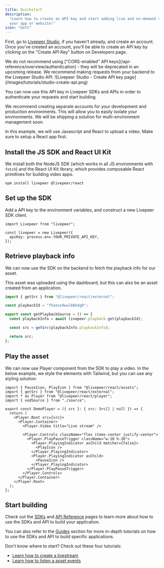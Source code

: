 ```yaml
---
title: Quickstart
description:
  "Learn how to create an API key and start adding live and on-demand video to
  your app or website!"
icon: "bolt"
---
```


First, go to [Livepeer Studio](https://livepeer.studio), if you haven't already,
and create an account. Once you've created an account, you'll be able to create
an API key by clicking on the "Create API Key" button on Developers page.

<Warning>
  We do not recommend using ["CORS-enabled" API
  keys](/api-reference/overview/authentication) - they will be deprecated in an
  upcoming release. We recommend making requests from your backend to the
  Livepeer Studio API.
</Warning>

<Frame>
  ![Livepeer Studio - Create API key
  page](/images/tutorials/studio-create-api.png)
</Frame>

You can now use this API key in Livepeer SDKs and APIs in order to authenticate
your requests and start building.

<Info>
  We recommend creating separate accounts for your development and production
  environments. This will allow you to easily isolate your environments. We will
  be shipping a solution for multi-environment management soon.
</Info>

In this example, we will use Javascript and React to upload a video. Make sure
to setup a React app first.

## Install the JS SDK and React UI Kit

We install both the NodeJS SDK (which works in all JS environments with `fetch`)
and the React UI Kit library, which provides composable React primitives for
building video apps.

```
npm install livepeer @livepeer/react
```

## Set up the SDK

Add a API key to the environment variables, and construct a new Livepeer SDK
client.

```tsx
import Livepeer from "livepeer";

const livepeer = new Livepeer({
  apiKey: process.env.YOUR_PRIVATE_API_KEY,
});
```

## Retrieve playback info

We can now use the SDK on the backend to fetch the playback info for our asset.

This asset was uploaded using the dashboard, but this can also be an asset
created from an application.

```ts
import { getSrc } from "@livepeer/react/external";

const playbackId = "f5eese9wwl88k4g8";

export const getPlaybackSource = () => {
  const playbackInfo = await livepeer.playback.get(playbackId);

  const src = getSrc(playbackInfo.playbackInfo);

  return src;
};
```

## Play the asset

We can now use Player component from the SDK to play a video. In the below
example, we style the elements with Tailwind, but you can use any styling
solution:

```tsx
import { PauseIcon, PlayIcon } from "@livepeer/react/assets";
import { getSrc } from "@livepeer/react/external";
import * as Player from "@livepeer/react/player";
import { vodSource } from "./source";

export const DemoPlayer = ({ src }: { src: Src[] | null }) => {
  return (
    <Player.Root src={src}>
      <Player.Container>
        <Player.Video title="Live stream" />

        <Player.Controls className="flex items-center justify-center">
          <Player.PlayPauseTrigger className="w-10 h-10">
            <Player.PlayingIndicator asChild matcher={false}>
              <PlayIcon />
            </Player.PlayingIndicator>
            <Player.PlayingIndicator asChild>
              <PauseIcon />
            </Player.PlayingIndicator>
          </Player.PlayPauseTrigger>
        </Player.Controls>
      </Player.Container>
    </Player.Root>
  );
};
```

## Start building

Check out the [SDKs](/sdks/introduction) and
[API Reference](/api-reference/overview/introduction) pages to learn more about
how to use the SDKs and API to build your application.

You can also refer to the [Guides](/developers/guides/overview) section for more
in-depth tutorials on how to use the SDKs and API to build specific
applications.

Don't know where to start? Check out these four tutorials:

- [Learn how to create a livestream](/developers/guides/create-livestream)
- [Learn how to listen a asset events](/developers/guides/listen-to-asset-events)
